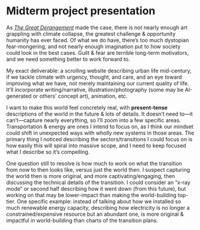 # Midterm project presentation

As [*The Great Derangement*](https://bookshop.org/p/books/the-great-derangement-climate-change-and-the-unthinkable-amitav-ghosh/8296757) made the case, there is not nearly enough art grappling with climate collapse, the greatest challenge & opportunity humanity has ever faced. Of what we do have, there’s too much dystopian fear-mongering, and not nearly enough imagination put to how society could look in the best cases. Guilt & fear are terrible long-term motivators, and we need something better to work forward to.

My exact deliverable: a scrolling website describing urban life mid-century, if we tackle climate with urgency, thought, and care, and an eye toward improving what we have, not merely maintaining our current quality of life. It’ll incorporate writing/narrative, illustration/photography (some may be AI-generated or others’ concept art), animation, etc.

I want to make this world feel concretely real, with **present-tense** descriptions of the world in the future & lots of details. It doesn’t need to—it can’t—capture nearly everything, so I’ll zoom into a few specific areas. Transportation & energy are ones I intend to focus on, as I think our mindset could shift in unexpected ways with wholly new systems in those areas. The primary thing I noticed describing the sectors/transitions I could focus on is how easily this will spiral into massive scope, and I need to keep focused what I describe so it’s compelling.

One question still to resolve is how much to work on what the transition from now to then looks like, versus just the world then. I suspect capturing the world then is more original, and more captivating/engaging, then discussing the technical details of the transition. I could consider an “x-ray mode” or second half describing how it went down (from this future), but working on that may be lower-impact than making the world-building top-tier. One specific example: instead of talking about how we installed so much renewable energy capacity, describing how electricity is no longer a constrained/expensive resource but an abundant one, is more original & impactful in world-building than charts of the transition plans.
